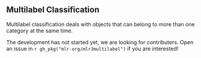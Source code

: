 
## Multilabel Classification {#multilabel}

Multilabel classification deals with objects that can belong to more than one category at the same time.

The development has not started yet, we are looking for contributers.
Open an issue in `r gh_pkg("mlr-org/mlr3multilabel")` if you are interested!
